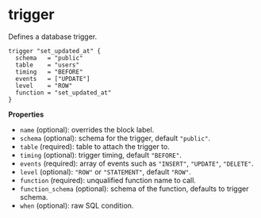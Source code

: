 # trigger

Defines a database trigger.

```hcl
trigger "set_updated_at" {
  schema   = "public"
  table    = "users"
  timing   = "BEFORE"
  events   = ["UPDATE"]
  level    = "ROW"
  function = "set_updated_at"
}
```

**Properties**

- `name` (optional): overrides the block label.
- `schema` (optional): schema for the trigger, default `"public"`.
- `table` (required): table to attach the trigger to.
- `timing` (optional): trigger timing, default `"BEFORE"`.
- `events` (required): array of events such as `"INSERT"`, `"UPDATE"`, `"DELETE"`.
- `level` (optional): `"ROW"` or `"STATEMENT"`, default `"ROW"`.
- `function` (required): unqualified function name to call.
- `function_schema` (optional): schema of the function, defaults to trigger schema.
- `when` (optional): raw SQL condition.
